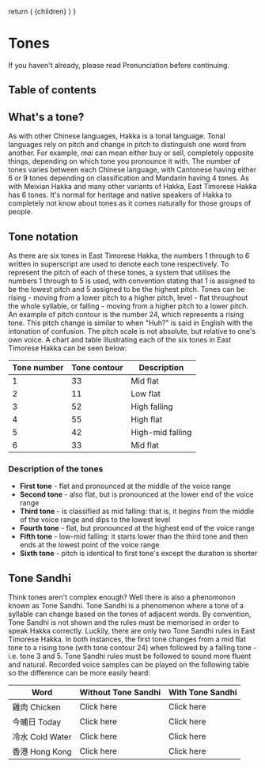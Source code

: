 
  return (
    <MDwrapper seoTitle="Tones">
      {children}
    </MDwrapper>
  )
}

# Tones

If you haven't already, please read <Link href="/pronunciation">Pronunciation</Link> before continuing.

## Table of contents

## What's a tone?

As with other Chinese languages, Hakka is a tonal language. Tonal languages
rely on pitch and change in pitch to distinguish one word from another. For
example, *mai* can mean either buy or sell, completely opposite things, 
depending on which tone you pronounce it with. The number of tones varies
between each Chinese language, with Cantonese having either 6 or 9 tones
depending on classification and Mandarin having 4 tones. As with Meixian Hakka
and many other variants of Hakka, East Timorese Hakka has 6 tones. It's normal
for heritage and native speakers of Hakka to completely not know about tones as
it comes naturally for those groups of people.

## Tone notation

As there are six tones in East Timorese Hakka, the numbers 1 through to 6 
written in superscript are used to denote each tone respectively. To represent
the pitch of each of these tones, a system that utilises the numbers 1
through to 5 is used, with convention stating that 1 is assigned to be the
lowest pitch and 5 assigned to be the highest pitch. Tones can be rising - 
moving from a lower pitch to a higher pitch, level - flat throughout the whole
syllable, or falling - moving from a higher pitch to a lower pitch.
An example of pitch contour is the number 24, which represents a rising tone. 
This pitch change is similar to when "Huh?" is said in English with the 
intonation of confusion. The pitch scale is not absolute, but relative to one's 
own voice. A chart and table illustrating each of the six tones in East Timorese 
Hakka can be seen below:

| Tone number | Tone contour |   Description   |
|-----------|------------|---------------|
| 1      | 33           | Mid flat        |
| 2      | 11           | Low flat        |
| 3      | 52           | High falling     |
| 4      | 55           | High flat       |
| 5      | 42           | High-mid falling |
| 6      | 33           | Mid flat        |

### Description of the tones

- **First tone** - flat and pronounced at the middle of the voice range
- **Second tone** - also flat, but is pronounced at the lower end of the voice range
- **Third tone** - is classified as mid falling: that is, it begins from the middle 
  of the voice range and dips to the lowest level
- **Fourth tone** - flat, but pronounced at the highest end of the voice range
- **Fifth tone** - low-mid falling: it starts lower than the third tone and then 
  ends at the lowest point of the voice range
- **Sixth tone** - pitch is identical to first tone's except the duration is shorter

## Tone Sandhi

Think tones aren't complex enough? Well there is also a phenomonon known as Tone
Sandhi. Tone Sandhi is a phenomenon where a tone of a syllable can change based 
on the tones of adjacent words. By convention, Tone Sandhi is not shown and the 
rules must be memorised in order to speak Hakka correctly. Luckily, there are 
only two Tone Sandhi rules in East Timorese Hakka. In both instances, the first 
tone changes from a mid flat tone to a rising tone (with tone contour 24) when 
followed by a falling tone - i.e. tone 3 and 5. Tone Sandhi rules must be 
followed to sound more fluent and natural. Recorded voice samples can be played
on the following table so the difference can be more easily heard:

|       Word      | Without Tone Sandhi | With Tone Sandhi |
|---------------|-------------------|--------------------|
| 雞肉 Chicken    | Click here          | Click here       |
| 今晡日 Today    | Click here          | Click here       |
| 冷水 Cold Water | Click here          | Click here       |
| 香港 Hong Kong  | Click here          | Click here       |